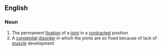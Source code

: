 ==English==

===Noun===
{{wikipedia}}
{{en-noun|arthrogryposes}}

# The permament [[fixation]] of a [[joint]] in a [[contracted]] position
# A [[congenital]] [[disorder]] in which the joints are so fixed because of lack of [[muscle]] development